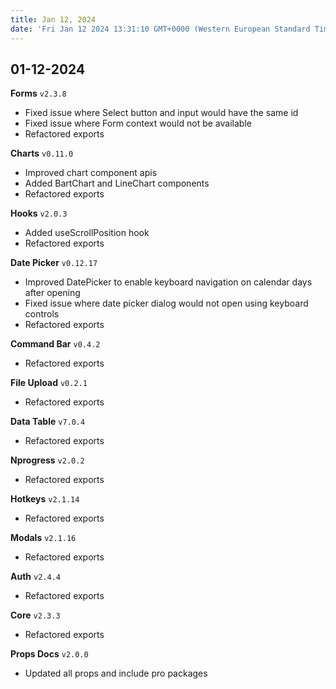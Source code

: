 ```yaml
---
title: Jan 12, 2024
date: 'Fri Jan 12 2024 13:31:10 GMT+0000 (Western European Standard Time)'
---
```


## 01-12-2024

**Forms** `v2.3.8`

- Fixed issue where Select button and input would have the same id
- Fixed issue where Form context would not be available
- Refactored exports

**Charts** `v0.11.0`

- Improved chart component apis
- Added BartChart and LineChart components
- Refactored exports

**Hooks** `v2.0.3`

- Added useScrollPosition hook
- Refactored exports

**Date Picker** `v0.12.17`

- Improved DatePicker to enable keyboard navigation on calendar days after opening
- Fixed issue where date picker dialog would not open using keyboard controls
- Refactored exports

**Command Bar** `v0.4.2`

- Refactored exports

**File Upload** `v0.2.1`

- Refactored exports

**Data Table** `v7.0.4`

- Refactored exports

**Nprogress** `v2.0.2`

- Refactored exports

**Hotkeys** `v2.1.14`

- Refactored exports

**Modals** `v2.1.16`

- Refactored exports

**Auth** `v2.4.4`

- Refactored exports

**Core** `v2.3.3`

- Refactored exports

**Props Docs** `v2.0.0`

- Updated all props and include pro packages
